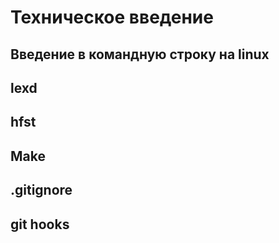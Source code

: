 # Техническое введение

## Введение в командную строку на linux

## lexd

## hfst

## Make

## .gitignore

## git hooks